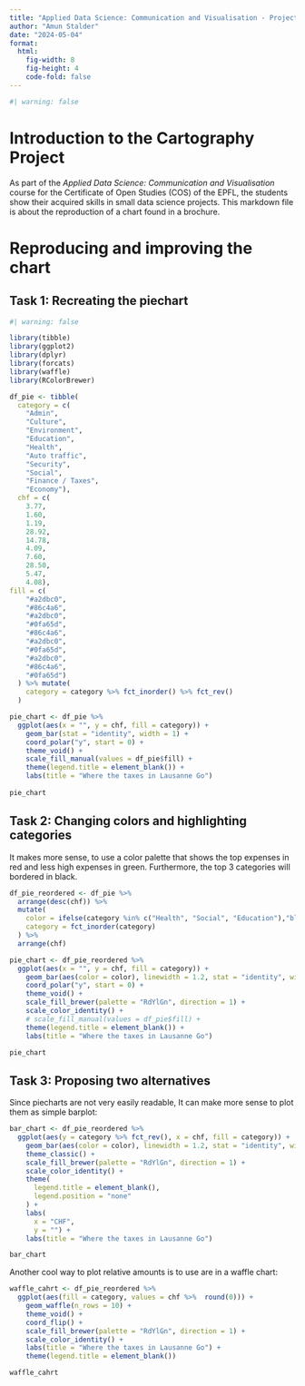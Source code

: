 ```yaml
---
title: "Applied Data Science: Communication and Visualisation - Project 1.4"
author: "Amun Stalder"
date: "2024-05-04"
format: 
  html:
    fig-width: 8
    fig-height: 4
    code-fold: false
---
```

```r
#| warning: false
```

# Introduction to the Cartography Project
As part of the *Applied Data Science: Communication and Visualisation* course for
the Certificate of Open Studies (COS) of the EPFL, the students show their acquired skills
in small data science projects. This markdown file is about the reproduction of
a chart found in a brochure.

# Reproducing and improving the chart
## Task 1: Recreating the piechart

```r
#| warning: false

library(tibble)
library(ggplot2)
library(dplyr)
library(forcats)
library(waffle)
library(RColorBrewer)

df_pie <- tibble(
  category = c(
    "Admin",
    "Culture",
    "Environment",
    "Education",
    "Health",
    "Auto traffic",
    "Security",
    "Social",
    "Finance / Taxes",
    "Economy"),
  chf = c(
    3.77,
    1.60,
    1.19,
    28.92,
    14.78,
    4.09,
    7.60,
    28.50,
    5.47,
    4.08),
fill = c(
    "#a2dbc0",
    "#86c4a6",
    "#a2dbc0",
    "#0fa65d",
    "#86c4a6",
    "#a2dbc0",
    "#0fa65d",
    "#a2dbc0",
    "#86c4a6",
    "#0fa65d")
  ) %>% mutate(
    category = category %>% fct_inorder() %>% fct_rev()
  )

pie_chart <- df_pie %>% 
  ggplot(aes(x = "", y = chf, fill = category)) +
    geom_bar(stat = "identity", width = 1) +
    coord_polar("y", start = 0) +
    theme_void() +
    scale_fill_manual(values = df_pie$fill) +
    theme(legend.title = element_blank()) +
    labs(title = "Where the taxes in Lausanne Go")
  
pie_chart

```

## Task 2: Changing colors and highlighting categories
It makes more sense, to use a color palette that shows the top expenses in red
and less high expenses in green. Furthermore, the top 3 categories will bordered
in black.

```r

df_pie_reordered <- df_pie %>% 
  arrange(desc(chf)) %>% 
  mutate(
    color = ifelse(category %in% c("Health", "Social", "Education"),"black", NA),
    category = fct_inorder(category)
  ) %>% 
  arrange(chf)

pie_chart <- df_pie_reordered %>% 
  ggplot(aes(x = "", y = chf, fill = category)) +
    geom_bar(aes(color = color), linewidth = 1.2, stat = "identity", width = 1 ) +
    coord_polar("y", start = 0) +
    theme_void() +
    scale_fill_brewer(palette = "RdYlGn", direction = 1) +
    scale_color_identity() +
    # scale_fill_manual(values = df_pie$fill) +
    theme(legend.title = element_blank()) +
    labs(title = "Where the taxes in Lausanne Go")

pie_chart

```

## Task 3: Proposing two alternatives
Since piecharts are not very easily readable, It can make more sense to plot them
as simple barplot:

```r

bar_chart <- df_pie_reordered %>% 
  ggplot(aes(y = category %>% fct_rev(), x = chf, fill = category)) +
    geom_bar(aes(color = color), linewidth = 1.2, stat = "identity", width = 1 ) +
    theme_classic() +
    scale_fill_brewer(palette = "RdYlGn", direction = 1) +
    scale_color_identity() +
    theme(
      legend.title = element_blank(),
      legend.position = "none"
    ) +
    labs(
      x = "CHF",
      y = "") +
    labs(title = "Where the taxes in Lausanne Go")

bar_chart

```
Another cool way to plot relative amounts is to use are in a waffle chart:

```r

waffle_cahrt <- df_pie_reordered %>% 
  ggplot(aes(fill = category, values = chf %>%  round(0))) +
    geom_waffle(n_rows = 10) +
    theme_void() +
    coord_flip() +
    scale_fill_brewer(palette = "RdYlGn", direction = 1) +
    scale_color_identity() +
    labs(title = "Where the taxes in Lausanne Go") +
    theme(legend.title = element_blank())

waffle_cahrt

```
